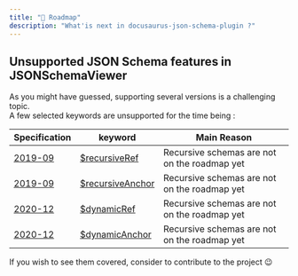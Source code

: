 ```yaml
---
title: "🚧 Roadmap"
description: "What'is next in docusaurus-json-schema-plugin ?"
---
```


## Unsupported JSON Schema features in JSONSchemaViewer

As you might have guessed, supporting several versions is a challenging topic.  
A few selected keywords are unsupported for the time being :

| Specification   | keyword                   | Main Reason    |
|-----------------|---------------------------|----------------|
| [2019-09](https://json-schema.org/draft/2019-09/release-notes.html)  | [$recursiveRef](https://json-schema.org/draft/2019-09/json-schema-core.html#recursive-ref) | Recursive schemas are not on the roadmap yet  |
| [2019-09](https://json-schema.org/draft/2019-09/release-notes.html)  | [$recursiveAnchor](https://json-schema.org/draft/2019-09/json-schema-core.html#recursive-ref) | Recursive schemas are not on the roadmap yet  |
| [2020-12](https://json-schema.org/draft/2020-12/release-notes.html)  | [$dynamicRef](https://json-schema.org/draft/2020-12/release-notes.html#dynamicref-and-dynamicanchor) | Recursive schemas are not on the roadmap yet  |
| [2020-12](https://json-schema.org/draft/2020-12/release-notes.html)  | [$dynamicAnchor](https://json-schema.org/draft/2020-12/release-notes.html#dynamicref-and-dynamicanchor) | Recursive schemas are not on the roadmap yet  |

If you wish to see them covered, consider to contribute to the project 😉